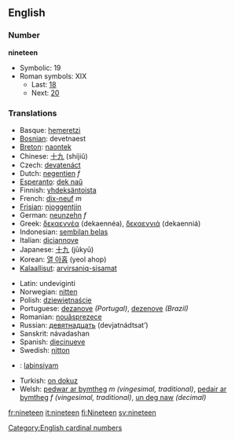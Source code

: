 ==English==
===Number===
'''nineteen'''
*Symbolic: 19
*Roman symbols: XIX
** Last: [[eighteen|18]]
** Next: [[twenty|20]]

===Translations===
{{top}}
*Basque: [[hemeretzi]]
*[[Bosnian]]: devetnaest
*[[Breton]]: [[naontek]]
*Chinese: [[十九]] (shíjiǔ)
*Czech: [[devatenáct]]
*Dutch: [[negentien]] ''f''
*[[Esperanto]]: [[dek naŭ]]
*Finnish: [[yhdeksäntoista]]
*French: [[dix-neuf]] ''m''
*[[Frisian]]: [[njoggentjin]]
*German: [[neunzehn]] ''f''
*Greek: [[δεκαεννέα]] (dekaennéa), [[δεκαεννιά]] (dekaenniá)
*Indonesian: [[sembilan belas]]
*Italian: [[diciannove]] 
*Japanese: [[十九]] (jūkyū)
*Korean: [[열 아홉]] (yeol ahop)
*[[Kalaallisut]]: [[arvirsaniq-sisamat]]
{{mid}}
*Latin: undeviginti
*Norwegian: [[nitten]]
*Polish: [[dziewiętnaście]]
*Portuguese: [[dezanove]] ''(Portugal)'', [[dezenove]] ''(Brazil)''
*Romanian: [[nouăsprezece]]
*Russian: [[девятнадцать]] (devjatnádtsat’)
*Sanskrit: návadashan
*Spanish: [[diecinueve]]
*Swedish: [[nitton]]
*{{tl}}: [[labinsiyam]]
*Turkish: [[on dokuz]]
*Welsh: [[pedwar ar bymtheg]] ''m (vingesimal, traditional)'', [[pedair ar bymtheg]] ''f (vingesimal, traditional)'', [[un deg naw]] ''(decimal)''
{{bottom}}

[[Category:English cardinal numbers]]

[[fr:nineteen]]
[[it:nineteen]]
[[fi:Nineteen]]
[[sv:nineteen]]